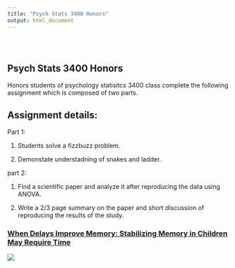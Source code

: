 ```yaml
---
title: "Psych Stats 3400 Honors"
output: html_document
---
```


<style type="text/css">
.title {
  display: none;
}

#getting-started img {
  margin-right: 10px;
}

</style>

<div class="row" style="padding-top: 30px;">
<div class="col-sm-6">

# **Psych Stats 3400 Honors**

Honors students of psychology statisitcs 3400 class complete the following assignment which is composed of two parts.

## Assignment details:
Part 1:

1. Students solve a fizzbuzz problem. 

2. Demonstate understadning of snakes and ladder. 

part 2: 

1. Find a scientific paper and analyze it after reproducing the data using ANOVA. 

2. Write a 2/3 page summary on the paper and short discussion of reproducing the results of the study. 


</div>
<div class="col-sm-6">

### [When Delays Improve Memory: Stabilizing Memory in Children May Require Time](https://crumplab.github.io)

<a href = "https://crumplab.github.io">
![](images/logo.png)
</a>
</div>

